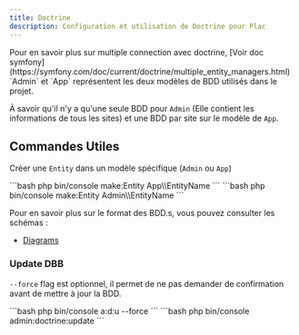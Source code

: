 ```yaml
---
title: Doctrine
description: Configuration et utilisation de Doctrine pour Plac
---
```


<Aside>
Pour en savoir plus sur multiple connection avec doctrine, [Voir doc symfony](https://symfony.com/doc/current/doctrine/multiple_entity_managers.html)
</Aside>

<Aside>
`Admin` et `App` représentent les deux modèles de BDD utilisés dans le projet.

À savoir qu'il n'y a qu'une seule BDD pour `Admin` (Elle contient les informations de tous les sites) et une BDD par site sur le modèle de `App`.

</Aside>

## Commandes Utiles

Créer une `Entity` dans un modèle spécifique (`Admin` ou `App`)

<Tabs>
  <TabItem label="App">
    ```bash
    php bin/console make:Entity App\\EntityName
    ```
  </TabItem>
  <TabItem label="Admin">
    ```bash
    php bin/console make:Entity Admin\\EntityName
    ```
  </TabItem>
</Tabs>

Pour en savoir plus sur le format des BDD.s, vous pouvez consulter les schémas :
- [Diagrams](./Diagrams.mdx)

### Update DBB

`--force` flag est optionnel, il permet de ne pas demander de confirmation avant de mettre à jour la BDD.

<Tabs>
  <TabItem label="Shortcut">
    ```bash
    php bin/console a:d:u --force
    ```
  </TabItem>
  <TabItem label="Default">
    ```bash
    php bin/console admin:doctrine:update
    ```
  </TabItem>
</Tabs>



